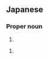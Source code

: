 ==Japanese==
{{ja-kanjitab|そう|し|yomi=o}}
{{ja-kanjitab|そう|じ|yomi=o}}

===Proper noun===
{{ja-pos|proper|そうし}}

# {{given name|male|lang=ja|sort=そうし}}

{{ja-pos|proper|そうじ}}

# {{given name|male|lang=ja|sort=そうじ}}